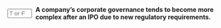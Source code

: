 ::: {.question-block}

<form onsubmit="event.preventDefault(); checkAnswerBox('q19','T')" style="display: flex; align-items: center; gap: 8px;">
<input type="text" id="q19" name="q19" maxlength="1" placeholder="T or F"
         style="width: 55px;" data-correct-answer="T" /> <label for="q19"><strong>A company's corporate governance tends to become more complex after an IPO due to new regulatory requirements.</strong></label>
</form>

<div id="feedback-q19" class="feedback" data-status="" style="display:none;">
The sentence is TRUE.
</div>
:::
